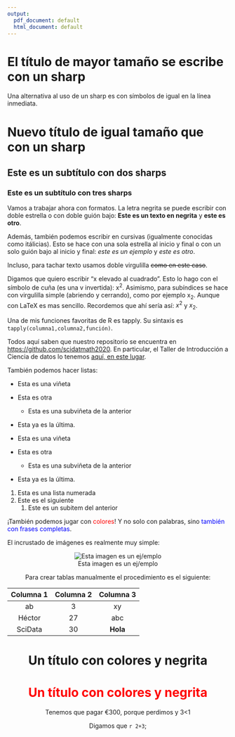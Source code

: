 ---
output:
  pdf_document: default
  html_document: default
---
# El título de mayor tamaño se escribe con un sharp     

Una alternativa al uso de un sharp es con símbolos de igual en la línea inmediata.

Nuevo título de igual tamaño que con un sharp
==============================================

## Este es un subtítulo con dos sharps

### Este es un subtítulo con tres sharps

Vamos a trabajar ahora con formatos. La letra negrita se puede escribir con doble estrella o con doble guión bajo: **Este es un texto en negrita** y __este es otro__. 

Además, también podemos escribir en cursivas (igualmente conocidas como itálicias). Esto se hace con una sola estrella al inicio y final o con un solo guión bajo al inicio y final: *este es un ejemplo* y _este es otro_.  

Incluso, para tachar texto usamos doble virgulilla ~~como en este caso~~.

Digamos que quiero escribir "x elevado al cuadrado". Esto lo hago con el símbolo de cuña (es una v invertida): x^2^. Asimismo, para subíndices se hace con virgulilla simple (abriendo y cerrando), como por ejemplo x~2~. Aunque con LaTeX es mas sencillo. Recordemos que ahí sería así: $x^2$ y $x_2$.


Una de mis funciones favoritas de R es tapply. Su sintaxis es   `tapply(columna1,columna2,función)`.

Todos aquí saben que nuestro repositorio se encuentra en <https://github.com/scidatmath2020>. En particular, el Taller de Introducción a Ciencia de datos lo tenemos [aquí, en este lugar](https://github.com/scidatmath2020/Taller_ICD_Rm).

También podemos hacer listas:


* Esta es una viñeta
* Esta es otra
    * Esta es una subviñeta de la anterior
* Esta ya es la última.


- Esta es una viñeta
- Esta es otra
    - Esta es una subviñeta de la anterior
- Esta ya es la última.


1. Esta es una lista numerada
1. Este es el siguiente
    1. Este es un subitem del anterior


¡También podemos jugar con <span style="color:red">colores</span>! Y no solo con palabras, sino <span style="color:blue">también con frases completas</span>.


El incrustado de imágenes es realmente muy simple: 

<center>
![Esta imagen es un ej/emplo](C:\Users\hp master\OneDrive\Escritorio\taller_icd_rm\envipe_clase\ts_total_2011.png)



Para crear tablas manualmente el procedimiento es el siguiente:

Columna 1|Columna 2|Columna 3
:--:|:--:|:--:
ab     | 3 | xy
Héctor | 27 | abc
SciData| 30 | **Hola**

# Un título con colores y negrita

# **<span style="color:red">Un título con colores y negrita</span>**

Tenemos que pagar &euro;300, porque perdimos y 3&lt;1

Digamos que `r 2+3`; 
</center>

